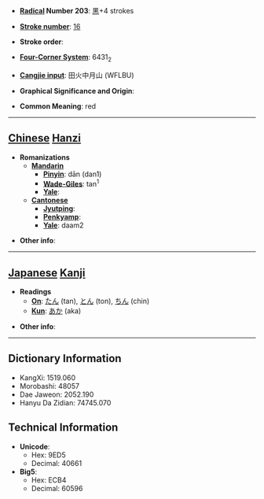 * '''[[Wiktionary:Chinese radical index| Radical]] Number 203''': [[Wiktionary:Chinese radical index 黑|黑]]+4 strokes

* '''[[Wiktionary:Chinese total strokes index|Stroke number]]''': [[Wiktionary:Chinese total strokes index 16|16]]

* '''Stroke order''': 

* '''[[Wiktionary:Chinese four corner index|Four-Corner System]]''': 6431<sub>2</sub>

* '''[[Wiktionary:Chinese Cangjie index|Cangjie input]]''': 田火中月山 (WFLBU)

* '''Graphical Significance and Origin''': 

* '''Common Meaning''': red

----

== [[Chinese]] [[Hanzi]] ==

* '''Romanizations'''
** '''[[Mandarin]]'''
*** '''[[Pinyin]]''': dān (dan1)
*** '''[[Wade-Giles]]''': tan<sup>1</sup>
*** '''[[Yale]]''': 
** '''[[Cantonese]]'''
*** '''[[Jyutping]]''':
*** '''[[Penkyamp]]''': 
*** '''[[Yale]]''': daam2

* '''Other info''': 

----

== [[Japanese]] [[Kanji]] ==

* '''Readings'''
** '''[[On]]''': [[たん]] (tan), [[とん]] (ton), [[ちん]] (chin)
** '''[[Kun]]''': [[あか]] (aka)

* '''Other info''':  

----

== Dictionary Information ==

* KangXi: 1519.060
* Morobashi: 48057
* Dae Jaweon: 2052.190
* Hanyu Da Zidian: 74745.070

== Technical Information ==

* '''Unicode''':
** Hex: 9ED5
** Decimal: 40661
* '''Big5''':
** Hex: ECB4
** Decimal: 60596